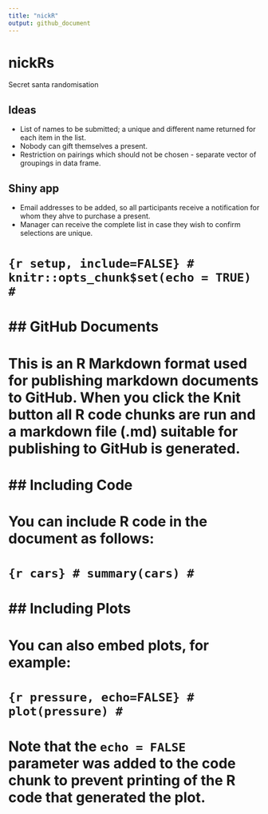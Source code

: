 ```yaml
---
title: "nickR"
output: github_document
---
```


# nickRs
Secret santa randomisation

## Ideas

* List of names to be submitted; a unique and different name returned for each item in the list.
* Nobody can gift themselves a present.
* Restriction on pairings which should not be chosen - separate vector of groupings in data frame.

## Shiny app

* Email addresses to be added, so all participants receive a notification for whom they ahve to purchase a present.
* Manager can receive the complete list in case they wish to confirm selections are unique.

# ```{r setup, include=FALSE}
# knitr::opts_chunk$set(echo = TRUE)
# ```
# 
# ## GitHub Documents
# 
# This is an R Markdown format used for publishing markdown documents to GitHub. When you click the **Knit** button all R code chunks are run and a markdown file (.md) suitable for publishing to GitHub is generated.
# 
# ## Including Code
# 
# You can include R code in the document as follows:
# 
# ```{r cars}
# summary(cars)
# ```
# 
# ## Including Plots
# 
# You can also embed plots, for example:
# 
# ```{r pressure, echo=FALSE}
# plot(pressure)
# ```
# 
# Note that the `echo = FALSE` parameter was added to the code chunk to prevent printing of the R code that generated the plot.
